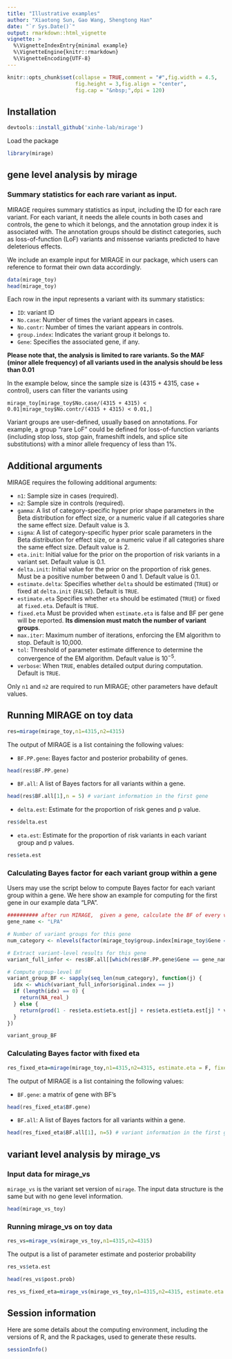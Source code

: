 ```yaml
---
title: "Illustrative examples"
author: "Xiaotong Sun, Gao Wang, Shengtong Han"
date: "`r Sys.Date()`"
output: rmarkdown::html_vignette
vignette: >
  %\VignetteIndexEntry{minimal example}
  %\VignetteEngine{knitr::rmarkdown}
  %\VignetteEncoding{UTF-8}
---
```



```r
knitr::opts_chunk$set(collapse = TRUE,comment = "#",fig.width = 4.5,
                      fig.height = 3,fig.align = "center",
                      fig.cap = "&nbsp;",dpi = 120)
```

## Installation

```r
devtools::install_github('xinhe-lab/mirage')
```

Load the package

```r
library(mirage)
```


## gene level analysis by mirage

### Summary statistics for each rare variant as input. 

MIRAGE requires summary statistics as input, including the ID for each rare variant. For each variant, it needs the allele counts in both cases and controls, the gene to which it belongs, and the annotation group index it is associated with. The annotation groups should be distinct categories, such as loss-of-function (LoF) variants and missense variants predicted to have deleterious effects.

We include an example input for MIRAGE in our package, which users can reference to format their own data accordingly.


```r
data(mirage_toy)
head(mirage_toy)
```

Each row in the input represents a variant with its summary statistics:


- `ID`: variant ID
- `No.case`: Number of times the variant appears in cases.
- `No.contr`: Number of times the variant appears in controls.
- `group.index`: Indicates the variant group it belongs to.
- `Gene`: Specifies the associated gene, if any.

**Please note that, the analysis is limited to rare variants. So the MAF (minor allele frequency) of all variants used in the analysis should be less than 0.01**

In the example below, since the sample size is (4315 + 4315, case + control), users can filter the variants using 

`mirage_toy[mirage_toy$No.case/(4315 + 4315) < 0.01|mirage_toy$No.contr/(4315 + 4315) < 0.01,]`

Variant groups are user-defined, usually based on annotations. For example, a group "rare LoF" could be defined for loss-of-function variants (including stop loss, stop gain, frameshift indels, and splice site substitutions) with a minor allele frequency of less than 1%.



## Additional arguments

MIRAGE requires the following additional arguments:

- `n1`: Sample size in cases (required).
- `n2`: Sample size in controls (required).
- `gamma`: A list of category-specific hyper prior shape parameters in the Beta distribution for effect size, or a numeric value if all categories share the same effect size. Default value is 3.
- `sigma`: A list of category-specific hyper prior scale parameters in the Beta distribution for effect size, or a numeric value if all categories share the same effect size. Default value is 2.
- `eta.init`: Initial value for the prior on the proportion of risk variants in a variant set. Default value is 0.1.
- `delta.init`: Initial value for the prior on the proportion of risk genes. Must be a positive number between 0 and 1. Default value is 0.1.
- `estimate.delta`: Specifies whether `delta` should be estimated (`TRUE`) or fixed at `delta.init` (`FALSE`). Default is `TRUE`.
- `estimate.eta` Specifies whether `eta` should be estimated (`TRUE`) or fixed at  `fixed.eta`. Default is `TRUE`. 
- `fixed.eta` Must be provided when `estimate.eta` is false and   BF per gene will be reported. **Its dimension must match the number of variant groups**. 
- `max.iter`: Maximum number of iterations, enforcing the EM algorithm to stop. Default is 10,000.
- `tol`: Threshold of parameter estimate difference to determine the convergence of the EM algorithm. Default value is $10^{-5}$.
- `verbose`: When `TRUE`, enables detailed output during computation. Default is `TRUE`.

Only `n1` and `n2` are required to run MIRAGE; other parameters have default values.

## Running MIRAGE on toy data

```r
res=mirage(mirage_toy,n1=4315,n2=4315)
```

The output of MIRAGE is a list containing the following values:

- `BF.PP.gene`: Bayes factor and posterior probability of genes.

```r
head(res$BF.PP.gene)
```

- `BF.all`: A list of Bayes factors for all variants within a gene.

```r
head(res$BF.all[1],n = 5) # variant information in the first gene 
```

- `delta.est`: Estimate for the proportion of risk genes and p value.

```r
res$delta.est
```


- `eta.est`: Estimate for the proportion of risk variants in each variant group and p values.

```r
res$eta.est
```


### Calculating Bayes factor for each variant group within a gene 

Users may use the script below to compute Bayes factor for each variant group within a gene. We here show an example for computing for the first gene in our example data "LPA". 


```r
########## after run MIRAGE,  given a gene, calculate the BF of every variant group.
gene_name <- "LPA"

# Number of variant groups for this gene
num_category <- nlevels(factor(mirage_toy$group.index[mirage_toy$Gene == gene_name]))

# Extract variant-level results for this gene
variant_full_infor <- res$BF.all[[which(res$BF.PP.gene$Gene == gene_name)]]

# Compute group-level BF
variant_group_BF <- sapply(seq_len(num_category), function(j) {
  idx <- which(variant_full_infor$original.index == j)
  if (length(idx) == 0) {
    return(NA_real_)
  } else {
    return(prod(1 - res$eta.est$eta.est[j] + res$eta.est$eta.est[j] * variant_full_infor$var.BF[idx]))
  }
})

variant_group_BF

```

### Calculating Bayes factor with fixed eta


```r
res_fixed_eta=mirage(mirage_toy,n1=4315,n2=4315, estimate.eta = F, fixed.eta = c(0.60, 0.31, 0.16, 0.4, 0.2))
```

The output of MIRAGE is a list containing the following values:

- `BF.gene`: a matrix of gene with BF's 

```r
head(res_fixed_eta$BF.gene)
```


- `BF.all`: A list of Bayes factors for all variants within a gene.

```r
head(res_fixed_eta$BF.all[1], n=5) # variant information in the first gene 
```









##  variant level analysis by mirage_vs 



### Input data for mirage_vs

`mirage_vs` is the variant set version of `mirage`. The input data structure is the same but with no gene level information. 

```r
head(mirage_vs_toy)
```

### Running mirage_vs on toy data

```r
res_vs=mirage_vs(mirage_vs_toy,n1=4315,n2=4315)
```
The output is a list of parameter estimate and posterior probability 

```r
res_vs$eta.est
```


```r
head(res_vs$post.prob)
```


```r
res_vs_fixed_eta=mirage_vs(mirage_vs_toy,n1=4315,n2=4315, estimate.eta = F, fixed.eta = 0.1)
```

## Session information

Here are some details about the computing environment, including the
versions of R, and the R packages, used to generate these results.

```r
sessionInfo()
```
